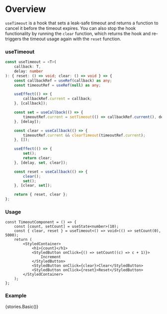
<Meta title="Hooks/Docs/useTimeout" component={TimeoutComponent} />

# Overview

`useTimeout` is a hook that sets a leak-safe timeout and returns a function to cancel it before the timeout expires. You can also stop the hook functionality by running the `clear` function, which returns the hook and re-triggers the timeout usage again with the `reset` function.

### useTimeout

```ts
const useTimeout = <T>(
    callback: T,
    delay: number
): { reset: () => void; clear: () => void } => {
    const callbackRef = useRef(callback) as any;
    const timeoutRef = useRef(null) as any;

    useEffect(() => {
        callbackRef.current = callback;
    }, [callback]);

    const set = useCallback(() => {
        timeoutRef.current = setTimeout(() => callbackRef.current(), delay);
    }, [delay]);

    const clear = useCallback(() => {
        timeoutRef.current && clearTimeout(timeoutRef.current);
    }, []);

    useEffect(() => {
        set();
        return clear;
    }, [delay, set, clear]);

    const reset = useCallback(() => {
        clear();
        set();
    }, [clear, set]);

    return { reset, clear };
};
```

### Usage

```tsx
const TimeoutComponent = () => {
    const [count, setCount] = useState<number>(10);
    const { clear, reset } = useTimeout<() => void>(() => setCount(0), 5000);
    return (
        <StyledContainer>
            <h1>{count}</h1>
            <StyledButton onClick={() => setCount((c) => c + 1)}>
                Increment
            </StyledButton>
            <StyledButton onClick={clear}>Clear</StyledButton>
            <StyledButton onClick={reset}>Reset</StyledButton>
        </StyledContainer>
    );
};
```

### Example

<Preview>
    <Story name="useTimeout">{stories.Basic()}</Story>
</Preview>
